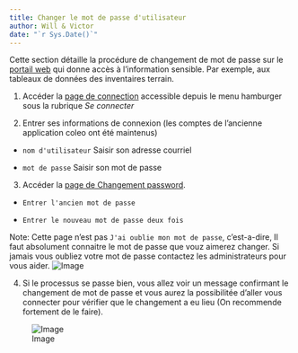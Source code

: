 ```yaml
---
title: Changer le mot de passe d'utilisateur
author: Will & Victor
date: "`r Sys.Date()`"
---
```


Cette section détaille la procédure de changement de mot de passe sur le [portail web](https://biodiversite-quebec.ca/) qui donne accès à l'information sensible. Par exemple, aux tableaux de données des inventaires terrain.

1. Accéder la [page de connection](https://biodiversite-quebec.ca/fr/login) accessible depuis le menu hamburger sous la rubrique *Se connecter*

2. Entrer ses informations de connexion (les comptes de l'ancienne application coleo ont été maintenus)
    
- `nom d'utilisateur` Saisir son adresse courriel
    
- `mot de passe` Saisir son mot de passe


3. Accéder la [page de Changement password](https://biodiversite-quebec.ca/fr/updatepassword).

- `Entrer l'ancien mot de passe`
    
- `Entrer le nouveau mot de passe deux fois`

Note: Cette page n'est pas `J'ai oublie mon mot de passe`, c'est-a-dire, Il faut absolument connaitre le mot de passe que vouz aimerez changer. Si jamais vous oubliez votre mot de passe contactez les administrateurs pour vous aider.
 ![Image](img/change_password.png)

 4. Si le processus se passe bien, vous allez voir un message confirmant le changement de mot de passe et vous aurez la possibilitée d'aller vous connecter pour vérifier que le changement a eu lieu (On recommende fortement de le faire).

 ![Image](img/change_password_ok.png)







